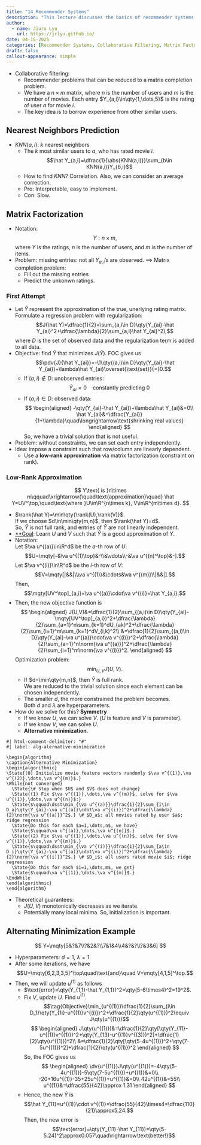 ```yaml
---
title: "14 Recommender Systems"
description: "This lecture discusses the basics of recommender systems, focusing on collaborative filtering. It introduces the nearest neighbor algorithm and matrix factorization techniques, including low-rank approximation via alternative minimization algorithm."
author:
  - name: Jiuru Lyu
    url: https://jrlyu.github.io/
date: 04-15-2025
categories: [Recommender Systems, Collaborative Filtering, Matrix Factorization]
draft: false
callout-appearance: simple
---
```


- Collaborative filtering: 
  - Recommender problems that can be reduced to a matrix completion problem.
  - We have a $n\times m$ matrix, where $n$ is the number of users and $m$ is the number of movies. Each entry $Y_{a,i}\in\qty{1,\dots,5}$ is the rating of user $a$ for movie $i$.
  - The key idea is to borrow experience from other similar users. 

## Nearest Neighbors Prediction
- $KNN(a,i)$: $k$ nearest neighbors
  - The $k$ most similar users to $a$, who has rated movie $i$. $$\hat Y_{a,i}=\dfrac{1}{\abs{KNN(a,i)}}\sum_{b\in KNN(a,i)}Y_{b,i}$$
  - How to find $KNN$? Correlation. Also, we can consider an average correction. 
  - Pro: Interpretable, easy to implement.
  - Con: Slow. 

## Matrix Factorization
- Notation: $$Y:n\times m,$$ where $Y$ is the ratings, $n$ is the number of users, and $m$ is the number of items.
- Problem: missing entries: not all $Y_{a,i}$'s are observed. $\implies$ Matrix completion problem: 
  - Fill out the missing entries
  - Predict the unkonwn ratings. 

### First Attempt
- Let $\hat Y$ represent the approximation of the true, unerlying rating matrix. Formulate a regression problem with regularization: $$J(\hat Y)=\dfrac{1}{2}=\sum_{a,i\in D}\qty(Y_{ai}-\hat Y_{ai}^2+\dfrac{\lambda}{2}\sum_{a,i}\hat Y_{ai}^2),$$ where $D$ is the set of observed data and the regularization term is added to all data. 
- Objective: find $\hat Y$ that minimizes $J(\hat Y)$. FOC gives us $$\pdv{J}{\hat Y_{ai}}=-\1\qty{(a,i)\in D}\qty(Y_{ai}-\hat Y_{ai})+\lambda\hat Y_{ai}\overset{\text{set}}{=}0.$$
  - If $(a,i)\notin D$: unobserved entries: $$\hat Y_{ai}=0\quad\text{constantly predicting }0$$
  - If $(a,i)\in D$: observed data: 
$$
\begin{aligned}
-\qty(Y_{ai}-\hat Y_{ai})+\lambda\hat Y_{ai}&=0\\
\hat Y_{ai}&=\dfrac{Y_{ai}}{1+\lambda}\quad\longrightarrow\text{shrinking real values}
\end{aligned}
$$
So, we have a trivial solution that is not useful. 
- Problem: without constraints, we can set each entry independently.
- Idea: impose a constraint such that row/column are linearly dependent. 
  - Use a **low-rank approximation** via matrix factorization (constraint on rank).

### Low-Rank Approximation
$$
Y\text{ is }n\times m\qquad\xrightarrow{\quad\text{approximation}\quad} \hat Y=UV^\top,\quad\text{where }U\in\R^{n\times k}, V\in\R^{m\times d}.
$$

- $\rank(\hat Y)=\min\qty{\rank(U),\rank(V)}$. <br> If we choose $d\in\min\qty{m,n}$, then $\rank(\hat Y)=d$. <br> So, $\hat Y$ is not full rank, and entries of $\hat Y$ are not linearly independent. 
- <u>**Goal</u>: Learn $U$ and $V$ such that $\hat Y$ is a good approximation of $Y$. 
- Notation: <br> Let $\va u^{(a)}\in\R^d$ be the $a$-th row of $U$: $$U=\mqty[-&\va u^{(1)\top}&-\\&\vdots\\-&\va u^{(n)^\top}&-].$$ Let $\va v^{(i)}\in\R^d$ be the $i$-th row of $V$: $$V=\mqty[|&&|\\\va v^{(1)}&\cdots&\va v^{(m)}\\|&&|].$$ Then, $$\mqty[UV^\top]_{a,i}=\va u^{(a)}\cdot\va v^{(i)}=\hat Y_{a,i}.$$
- Then, the new objective function is 
$$
\begin{aligned}
J(U,V)&=\dfrac{1}{2}\sum_{(a,i)\in D}\qty(Y_{ai}-\mqty[UV^\top]_{a,i})^2+\dfrac{\lambda}{2}\sum_{a=1}^n\sum_{k=1}^dU_{ak}^2+\dfrac{\lambda}{2}\sum_{i=1}^m\sum_{k=1}^dV_{i,k}^2\\
&=\dfrac{1}{2}\sum_{(a,i)\in D}\qty(Y_{ai}-\va u^{(a)}\cdot\va v^{(i)})^2+\dfrac{\lambda}{2}\sum_{a=1}^n\norm{\va u^{(a)}}^2+\dfrac{\lambda}{2}\sum_{i=1}^m\norm{\va v^{(i)}}^2.
\end{aligned}
$$
Optimization problem: $$\min_{U,V}J(U,V).$$
  - If $d=\min\qty{m,n}$, then $\hat Y$ is full rank. <br> We are reduced to the trivial solution since each element can be chosen independently. 
  - The smaller $d$, the more constrained the problem becomes. <br> Both $d$ and $\lambda$ are hyperparameters. 
- How do we solve for this? **Symmetry** 
  - If we know $U$, we can solve $V$. ($U$ is feature and $V$ is parameter).
  - If we know $V$, we can solve $U$.
  - **Alternative minimization**.

```pseudocode
#| html-comment-delimiter: "#"
#| label: alg-alernative-minimization

\begin{algorithm}
\caption{Alternative Minimization}
\begin{algorithmic}
\State{(0) Initialize movie feature vectors randomly $\va v^{(1)},\va v^{(2)},\dots,\va v^{(m)}$.}
\While{not converged}
  \State{\# Stop when $U$ and $V$ does not change}
  \State{(1) Fix $\va v^{(1)},\dots,\va v^{(m)}$, solve for $\va u^{(1)},\dots,\va u^{(n)}$:}
  \State{$\qquad\dsst\min_{\va u^{(a)}}\dfrac{1}{2}\sum_{i\in D_a}\qty(Y_{ai}-\va u^{(a)}\cdot\va v^{(i)})^2+\dfrac{\lambda}{2}\norm{\va u^{(a)}}^2$.} \# $D_a$: all movies rated by user $a$; ridge regression
  \State{Do this for each $a=1,\dots,n$, we have}
  \State{$\qquad\va u^{(a)},\dots,\va u^{(n)}$.}
  \State{(2) Fix $\va u^{(1)},\dots,\va u^{(n)}$, solve for $\va v^{(1)},\dots,\va v^{(m)}$.}
  \State{$\qquad\dsst\min_{\va v^{(i)}}\dfrac{1}{2}\sum_{a\in D_i}\qty(Y_{ai}-\va u^{(a)}\cdot\va v^{(i)})^2+\dfrac{\lambda}{2}\norm{\va v^{(i)}}^2$.} \# $D_i$: all users rated movie $i$; ridge regression
  \State{Do this for each $i=1,\dots,m$, we get}
  \State{$\qquad\va v^{(1)},\dots,\va v^{(m)}$.}
\EndWhile
\end{algorithmic}
\end{algorithm}
```

- Theoretical guarantees: 
  - $J(U,V)$ monotonically decreases as we iterate.
  - Potentially many local minima. So, initialization is important.

:::{.callout-tip}
:::{#exm-Alternating-Minimization}
## Alternating Minimization Example
$$
Y=\mqty[5&?&7\\?&2&?\\7&1&4\\4&?&?\\?&3&6]
$$

- Hyperparameters: $d=1$, $\lambda=1$. 
- After some iterations, we have $$U=\mqty[6,2,3,3,5]^\top\quad\text{and}\quad V=\mqty[4,1,5]^\top.$$
- Then, we will update $u^{(1)}$ as follows
  - $\text{error}=\qty(Y_{1,1}-\hat Y_{1,1})^2=\qty(5-6\times4)^2=19^2$.
  - Fix $V$, update $U$. Find $u^{(1)}$. $$\tag{Objective}\min_{u^{(1)}}\dfrac{1}{2}\sum_{i\in D_1}\qty(Y_{1i}-u^{(1)}v^{(i)})^2+\dfrac{1}{2}\qty(u^{(1)})^2\equiv J\qty(u^{(1)})$$
$$
\begin{aligned}
J\qty(u^{(1)})&=\dfrac{1}{2}\qty[\qty(Y_{11}-u^{(1)}v^{(1)})^2+\qty(Y_{13}-u^{(1)}v^{(3)})^2]+\dfrac{1}{2}\qty(u^{(1)})^2\\
&=\dfrac{1}{2}\qty[\qty(5-4u^{(1)})^2+\qty(7-5u^{(1)})^2]+\dfrac{1}{2}\qty(u^{(1)})^2
\end{aligned}
$$
So, the FOC gives us 
$$
\begin{aligned}
\dv{u^{(1)}}J\qty(u^{(1)})=-4\qty(5-4u^{(1)})-5\qty(7-5u^{(1)})+u^{(1)}&=0\\
-20+16u^{(1)}-35+25u^{(1)}+u^{(1)}&=0\\
42u^{(1)}&=55\\
u^{(1)}&=\dfrac{55}{42}\approx 1.31
\end{aligned}
$$
  - Hence, the new $\hat Y$ is $$\hat Y_{11}=u^{(1)}\cdot v^{(1)}=\dfrac{55}{42}\times4=\dfrac{110}{21}\approx5.24.$$ Then, the new error is $$\text{error}=\qty(Y_{11}-\hat Y_{11})=\qty(5-5.24)^2\approx0.057\quad\rightarrow\text{better!}$$
:::
::: 